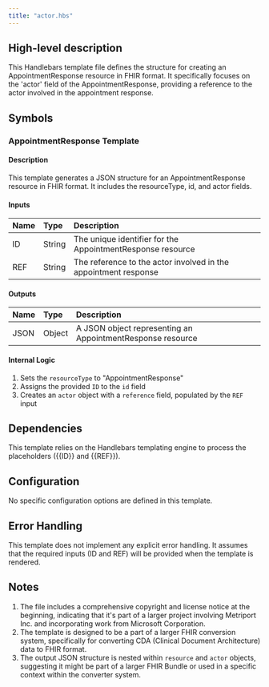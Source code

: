 ```yaml
---
title: "actor.hbs"
---
```


## High-level description
This Handlebars template file defines the structure for creating an AppointmentResponse resource in FHIR format. It specifically focuses on the 'actor' field of the AppointmentResponse, providing a reference to the actor involved in the appointment response.

## Symbols

### AppointmentResponse Template
#### Description
This template generates a JSON structure for an AppointmentResponse resource in FHIR format. It includes the resourceType, id, and actor fields.

#### Inputs
| Name | Type | Description |
|:-----|:-----|:------------|
| ID | String | The unique identifier for the AppointmentResponse resource |
| REF | String | The reference to the actor involved in the appointment response |

#### Outputs
| Name | Type | Description |
|:-----|:-----|:------------|
| JSON | Object | A JSON object representing an AppointmentResponse resource |

#### Internal Logic
1. Sets the `resourceType` to "AppointmentResponse"
2. Assigns the provided `ID` to the `id` field
3. Creates an `actor` object with a `reference` field, populated by the `REF` input

## Dependencies
This template relies on the Handlebars templating engine to process the placeholders ({{ID}} and {{REF}}).

## Configuration
No specific configuration options are defined in this template.

## Error Handling
This template does not implement any explicit error handling. It assumes that the required inputs (ID and REF) will be provided when the template is rendered.

## Notes
1. The file includes a comprehensive copyright and license notice at the beginning, indicating that it's part of a larger project involving Metriport Inc. and incorporating work from Microsoft Corporation.
2. The template is designed to be a part of a larger FHIR conversion system, specifically for converting CDA (Clinical Document Architecture) data to FHIR format.
3. The output JSON structure is nested within `resource` and `actor` objects, suggesting it might be part of a larger FHIR Bundle or used in a specific context within the converter system.